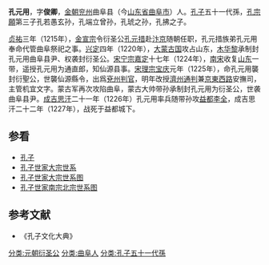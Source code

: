 '''孔元用'''{{BD|？||1227年|}}，字'''俊卿'''，[[金朝|金朝]][[兖州_(古代)|兖州]]曲阜县（今[[山东省|山东省]][[曲阜市|曲阜市]]）人。[[孔子|孔子]]五十一代孫，[[孔宗願|孔宗願]]第三子孔若愚玄孙，孔端立曾孙，孔琥之孙，孔拂之子。

[[贞祐|贞祐]]三年（1215年），[[金宣宗|金宣宗]]令衍圣公[[孔元措|孔元措]]赴[[汴京|汴京]]随朝任职，孔元措族弟孔元用奉命代管曲阜祭祀之事。[[兴定|兴定]]四年（1220年），[[蒙古帝国|大蒙古国]]攻占山东，[[木华黎|木华黎]]承制封孔元用曲阜县尹、权袭封衍圣公。[[宋宁宗|宋宁宗]][[嘉定_(年号)|嘉定]]十七年（1224年），[[南宋|南宋]]收复[[山东|山东]]一带，遥授孔元用为通直郎，知仙源县事。[[宋理宗|宋理宗]][[宝庆|宝庆]]元年（1225年），命孔元用襲封衍聖公，世襲仙源縣令，出爲[[兗州|兗州]][[判官|判官]]，明年改授[[濟州|濟州]][[通判|通判]]兼[[京東西路|京東西路]]安撫司，主管机宜文字。蒙古军再次攻陷曲阜，蒙古大帅带孙承制封孔元用为衍圣公，世袭曲阜县尹。[[成吉思汗|成吉思汗]]二十一年（1226年）孔元用率兵随带孙攻[[益都|益都]][[李全|李全]]，成吉思汗二十二年（1227年），战死于益都城下。

{{start box}}
{{s-bef|before=[[孔文遠|孔文遠]]}}
{{s-ttl|title=[[宋朝|宋朝]][[孔氏北宗|北宗]][[衍圣公|衍圣公]]<br />1225年}}
{{s-aft|after=[[孔萬春|孔萬春]]}}
{{s-bef|before=[[孔元措|孔元措]]}}
{{s-ttl|title=[[元朝|大蒙古国]][[孔氏北宗|北宗]][[衍圣公|衍圣公]]<br />1225年—1227年}}
{{s-aft|after=[[孔之全|孔之全]]}}
{{end box}}
==参看==
*[[孔子|孔子]]
*[[孔子世家大宗世系|孔子世家大宗世系]]
*[[孔子世家大宗世系图|孔子世家大宗世系图]]
*[[孔子世家南宗北宗世系图|孔子世家南宗北宗世系图]]
==参考文献==
*《孔子文化大典》
{{reflist}}
{{衍圣公}}
[[分类:元朝衍圣公|分类:元朝衍圣公]]
[[分类:曲阜人|分类:曲阜人]]
[[分类:孔子五十一代孫|分类:孔子五十一代孫]]